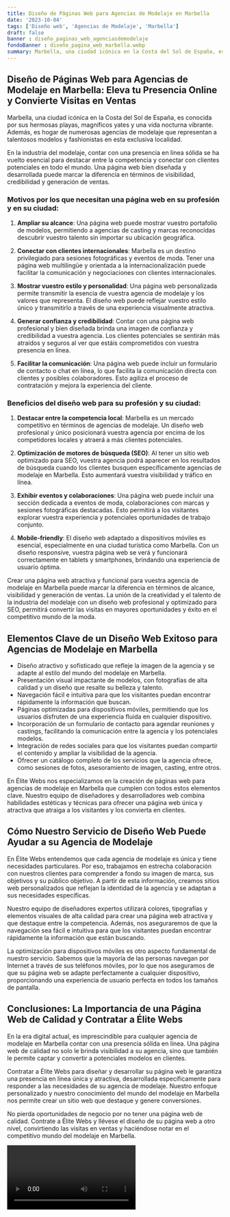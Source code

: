 ```yaml
---
title: Diseño de Páginas Web para Agencias de Modelaje en Marbella
date: '2023-10-04'
tags: ['Diseño web', 'Agencias de Modelaje', 'Marbella']
draft: false
banner : diseño_paginas_web_agenciasdemodelaje
fondoBanner : diseño_pagina_web_marbella.webp
summary: Marbella, una ciudad icónica en la Costa del Sol de España, es conocida por sus hermosas playas, magníficos yates y una vida nocturna vibrante. Además, es hogar de numerosas agencias de modelaje que representan a talentosos modelos y fashionistas en esta exclusiva localidad.
---
```


## Diseño de Páginas Web para Agencias de Modelaje en Marbella: Eleva tu Presencia Online y Convierte Visitas en Ventas

Marbella, una ciudad icónica en la Costa del Sol de España, es conocida por sus hermosas playas, magníficos yates y una vida nocturna vibrante. Además, es hogar de numerosas agencias de modelaje que representan a talentosos modelos y fashionistas en esta exclusiva localidad.

En la industria del modelaje, contar con una presencia en línea sólida se ha vuelto esencial para destacar entre la competencia y conectar con clientes potenciales en todo el mundo. Una página web bien diseñada y desarrollada puede marcar la diferencia en términos de visibilidad, credibilidad y generación de ventas.

### Motivos por los que necesitan una página web en su profesión y en su ciudad:

1. **Ampliar su alcance**: Una página web puede mostrar vuestro portafolio de modelos, permitiendo a agencias de casting y marcas reconocidas descubrir vuestro talento sin importar su ubicación geográfica.

2. **Conectar con clientes internacionales**: Marbella es un destino privilegiado para sesiones fotográficas y eventos de moda. Tener una página web multilingüe y orientada a la internacionalización puede facilitar la comunicación y negociaciones con clientes internacionales.

3. **Mostrar vuestro estilo y personalidad**: Una página web personalizada permite transmitir la esencia de vuestra agencia de modelaje y los valores que representa. El diseño web puede reflejar vuestro estilo único y transmitirlo a través de una experiencia visualmente atractiva.

4. **Generar confianza y credibilidad**: Contar con una página web profesional y bien diseñada brinda una imagen de confianza y credibilidad a vuestra agencia. Los clientes potenciales se sentirán más atraídos y seguros al ver que estáis comprometidos con vuestra presencia en línea.

5. **Facilitar la comunicación**: Una página web puede incluir un formulario de contacto o chat en línea, lo que facilita la comunicación directa con clientes y posibles colaboradores. Esto agiliza el proceso de contratación y mejora la experiencia del cliente.

### Beneficios del diseño web para su profesión y su ciudad:

1. **Destacar entre la competencia local**: Marbella es un mercado competitivo en términos de agencias de modelaje. Un diseño web profesional y único posicionará vuestra agencia por encima de los competidores locales y atraerá a más clientes potenciales.

2. **Optimización de motores de búsqueda (SEO)**: Al tener un sitio web optimizado para SEO, vuestra agencia podrá aparecer en los resultados de búsqueda cuando los clientes busquen específicamente agencias de modelaje en Marbella. Esto aumentará vuestra visibilidad y tráfico en línea.

3. **Exhibir eventos y colaboraciones**: Una página web puede incluir una sección dedicada a eventos de moda, colaboraciones con marcas y sesiones fotográficas destacadas. Esto permitirá a los visitantes explorar vuestra experiencia y potenciales oportunidades de trabajo conjunto.

4. **Mobile-friendly**: El diseño web adaptado a dispositivos móviles es esencial, especialmente en una ciudad turística como Marbella. Con un diseño responsive, vuestra página web se verá y funcionará correctamente en tablets y smartphones, brindando una experiencia de usuario óptima.

Crear una página web atractiva y funcional para vuestra agencia de modelaje en Marbella puede marcar la diferencia en términos de alcance, visibilidad y generación de ventas. La unión de la creatividad y el talento de la industria del modelaje con un diseño web profesional y optimizado para SEO, permitirá convertir las visitas en mayores oportunidades y éxito en el competitivo mundo de la moda.

<GifSeo />

<Cta />

## Elementos Clave de un Diseño Web Exitoso para Agencias de Modelaje en Marbella

- Diseño atractivo y sofisticado que refleje la imagen de la agencia y se adapte al estilo del mundo del modelaje en Marbella.
- Presentación visual impactante de modelos, con fotografías de alta calidad y un diseño que resalte su belleza y talento.
- Navegación fácil e intuitiva para que los visitantes puedan encontrar rápidamente la información que buscan.
- Páginas optimizadas para dispositivos móviles, permitiendo que los usuarios disfruten de una experiencia fluida en cualquier dispositivo.
- Incorporación de un formulario de contacto para agendar reuniones y castings, facilitando la comunicación entre la agencia y los potenciales modelos.
- Integración de redes sociales para que los visitantes puedan compartir el contenido y ampliar la visibilidad de la agencia.
- Ofrecer un catálogo completo de los servicios que la agencia ofrece, como sesiones de fotos, asesoramiento de imagen, casting, entre otros.

En Élite Webs nos especializamos en la creación de páginas web para agencias de modelaje en Marbella que cumplen con todos estos elementos clave. Nuestro equipo de diseñadores y desarrolladores web combina habilidades estéticas y técnicas para ofrecer una página web única y atractiva que atraiga a los visitantes y los convierta en clientes.

## Cómo Nuestro Servicio de Diseño Web Puede Ayudar a su Agencia de Modelaje

En Élite Webs entendemos que cada agencia de modelaje es única y tiene necesidades particulares. Por eso, trabajamos en estrecha colaboración con nuestros clientes para comprender a fondo su imagen de marca, sus objetivos y su público objetivo. A partir de esta información, creamos sitios web personalizados que reflejan la identidad de la agencia y se adaptan a sus necesidades específicas.

Nuestro equipo de diseñadores expertos utilizará colores, tipografías y elementos visuales de alta calidad para crear una página web atractiva y que destaque entre la competencia. Además, nos aseguraremos de que la navegación sea fácil e intuitiva para que los visitantes puedan encontrar rápidamente la información que están buscando.

La optimización para dispositivos móviles es otro aspecto fundamental de nuestro servicio. Sabemos que la mayoría de las personas navegan por Internet a través de sus teléfonos móviles, por lo que nos aseguramos de que su página web se adapte perfectamente a cualquier dispositivo, proporcionando una experiencia de usuario perfecta en todos los tamaños de pantalla.

## Conclusiones: La Importancia de una Página Web de Calidad y Contratar a Élite Webs

En la era digital actual, es imprescindible para cualquier agencia de modelaje en Marbella contar con una presencia sólida en línea. Una página web de calidad no solo le brinda visibilidad a su agencia, sino que también le permite captar y convertir a potenciales modelos en clientes.

Contratar a Élite Webs para diseñar y desarrollar su página web le garantiza una presencia en línea única y atractiva, desarrollada específicamente para responder a las necesidades de su agencia de modelaje. Nuestro enfoque personalizado y nuestro conocimiento del mundo del modelaje en Marbella nos permite crear un sitio web que destaque y genere conversiones.

No pierda oportunidades de negocio por no tener una página web de calidad. Contrate a Élite Webs y llévese el diseño de su página web a otro nivel, convirtiendo las visitas en ventas y haciéndose notar en el competitivo mundo del modelaje en Marbella.

<Video />

<CtaBot job='Agencias de Modelaje' city='Marbella'/>

<Gmaps query='Marbella+españa+maps' />